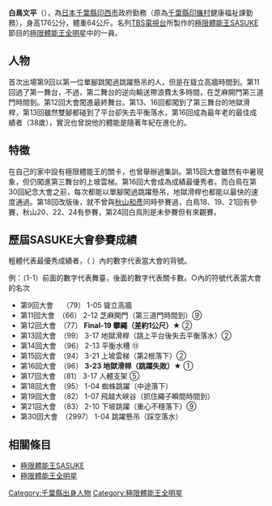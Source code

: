 {{BLP unsourced|time=2021-04-22T09:29:47+00:00}}
{{japanese|japanese=白鳥文平|kana=しらとり ぶんぺい|romaji=Shiratori Bunpei}}
'''白鳥文平'''（{{bd|1967年|9月13日|}}），為[[日本|日本]][[千葉縣|千葉縣]][[印西市|印西市]]政府勤務（原為[[千葉縣|千葉縣]][[印旛村|印旛村]]健康福祉課勤務），身高176公分，體重64公斤。名列[[TBS電視台|TBS電視台]]所製作的[[極限體能王SASUKE|極限體能王SASUKE]]節目的[[極限體能王全明星|極限體能王全明星]]中的一員。

== 人物 ==

首次出場第9回以第一位單腳跳闖過跳躍懸吊的人，但是在聳立高牆時間到。第11回過了第一舞台，不過，第二舞台的逆向輸送帶浪費太多時間，在芝麻開門第三道門時間到。第12回大會闖進最終舞台。第13、16回都闖到了第三舞台的地獄滑桿，第13回雖然雙腳都碰到了平台卻失去平衡落水，第16回成為最年老的最佳成績者（38歲），實況也曾說他的體能是隨著年紀在進化的。

== 特徵 ==

在自己的家中設有極限體能王的關卡，也曾舉辦過集訓。第15回大會雖然有中暑現象，但仍闖進第三舞台的上坡雲梯。第16回大會成為成績最優秀者。而白鳥在第30回紀念大會之前，每次都能以單腳闖過跳躍懸吊，地獄滑桿也都能以最快的速度通過。第18回改版後，就不曾與[[秋山和彥|秋山和彥]]同時參賽過，白鳥18、19、21回有參賽，秋山20、22、24有參賽，第24回白鳥則是未參賽但有來觀賽。

== 歷屆SASUKE大會參賽成績 ==

粗體代表最優秀成績者，（ ）內的數字代表當大會的背號。

例：（1-1）前面的數字代表舞臺，後面的數字代表關卡數。○內的符號代表當大會的名次

*第9回大會　 （79）    1-05 聳立高牆
*第11回大會　（66）    2-12 芝麻開門（第三道門時間到）⑨
*第12回大會　（77）    '''Final-19 攀繩（差約1公尺）★''' ② 
*第13回大會　（99）    3-17 地獄滑桿（跳上平台後失去平衡落水）②
*第14回大會　（96）    2-13 平衡水槽 ⑬
*第15回大會　（94）    3-21 上坡雲梯（第2根落下）②
*第16回大會　（96）    '''3-23 地獄滑桿（跳躍失敗）★''' ①
*第17回大會　（81）    3-17 人體支架 ⑤
*第18回大會　（95）    1-04 蜘蛛跳躍（中途落下）
*第19回大會　（82）    1-07 飛越大峽谷（抓住繩子瞬間時間到）
*第21回大會　（83）    2-10 下坡跳躍（重心不穩落下）⑨
*第30回大會　（2997）  1-04 跳躍懸吊（踩空落水）

== 相關條目 ==

* [[極限體能王SASUKE|極限體能王SASUKE]]
* [[極限體能王全明星|極限體能王全明星]]

{{DEFAULTSORT:shiratori bunpei}}
[[Category:千葉縣出身人物|Category:千葉縣出身人物]]
[[Category:極限體能王全明星|Category:極限體能王全明星]]